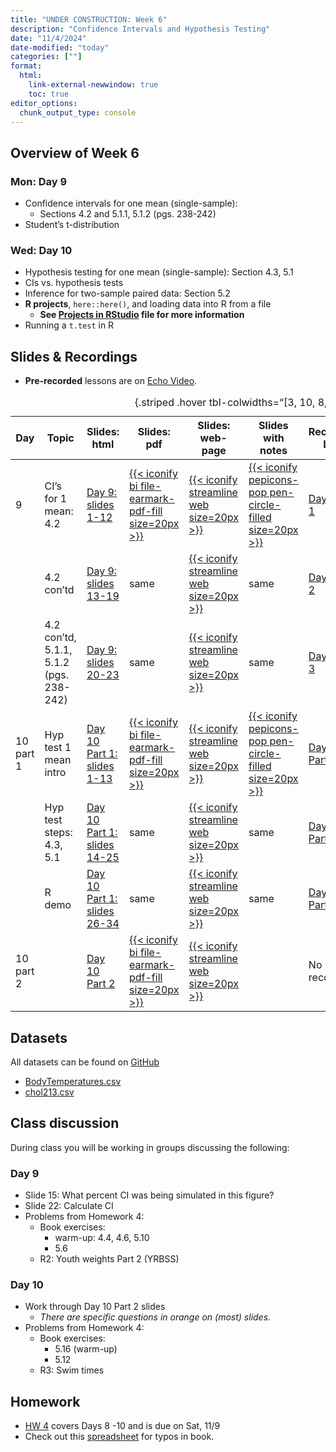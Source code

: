 ```yaml
---
title: "UNDER CONSTRUCTION: Week 6"
description: "Confidence Intervals and Hypothesis Testing"
date: "11/4/2024"
date-modified: "today"
categories: [""]
format: 
  html:
    link-external-newwindow: true
    toc: true
editor_options: 
  chunk_output_type: console
---
```


## Overview of Week 6

::::: grid
::: g-col-6
### Mon: Day 9

-   Confidence intervals for one mean (single-sample):
    -   Sections 4.2 and 5.1.1, 5.1.2 (pgs. 238-242)
-   Student’s t-distribution
:::

::: g-col-6
### Wed: Day 10

-   Hypothesis testing for one mean (single-sample): Section 4.3, 5.1
-   CIs vs. hypothesis tests
-   Inference for two-sample paired data: Section 5.2
-   __R projects__, `here::here()`, and loading data into R from a file
    -   __See [Projects in RStudio](../resources/Projects_in_R.qmd) file for more information__
-   Running a `t.test` in R
:::
:::::

## Slides & Recordings

-   **Pre-recorded** lessons are on [Echo Video](https://echo360.org/section/af47457c-bed2-48d7-84ae-eaa2d44f9add/home).

| Day | Topic | Slides: html | Slides: pdf | Slides: web-page | Slides with notes | Recording Link | Duration | Code: qmd | Code: html |
|--------|--------|--------|--------|--------|--------|--------|--------|--------|--------|
| 9 | CI's for 1 mean: 4.2 | [Day 9: slides 1-12](../slides/Day09_bsta511.qmd) | [{{< iconify bi file-earmark-pdf-fill size=20px >}}](../slides_pdf/Day09_bsta511.pdf) | [{{< iconify streamline web size=20px >}}](../slides_md/Day09_bsta511_md.qmd) | [{{< iconify pepicons-pop pen-circle-filled size=20px >}}](../slides_notes/Day09_bsta511_notes.pdf) | [Day 9 Part 1](https://echo360.org/lesson/49845aaf-0a16-40ee-ad8f-9a0eed89561f/classroom#sortDirection=desc) | 17 min | [{{< iconify simple-icons:quarto >}}](https://github.com/niederhausen/BSTA_511_F24/blob/main/slides_code/Day09_bsta511_code.qmd) | [{{< iconify ph file-html-light size=25px >}}](../slides_code/Day09_bsta511_code.qmd) |
|  | 4.2 con'td | [Day 9: slides 13-19](../slides/Day09_bsta511.qmd#/how-to-interpret-a-c-i-12) | same | [{{< iconify streamline web size=20px >}}](../slides_md/Day09_bsta511_md.qmd#how-to-interpret-a-c-i-12) | same | [Day 9 Part 2](https://echo360.org/lesson/0a8e8094-9093-4d7a-b627-d5b4093aa3d7/classroom#sortDirection=desc) | 17 min | same | same |
|  | 4.2 con'td, 5.1.1, 5.1.2 (pgs. 238-242) | [Day 9: slides 20-23](../slides/Day09_bsta511.qmd#/calculating-the-c-i-for-the-population-mean-using-s) | same | [{{< iconify streamline web size=20px >}}](../slides_md/Day09_bsta511_md.qmd#calculating-the-c-i-for-the-population-mean-using-s) | same | [Day 9 Part 3](https://echo360.org/lesson/c6a7b108-10ce-401c-b9e8-712388f4e852/classroom#sortDirection=desc) | 14 min | same | same |
| 10 part 1 | Hyp test 1 mean intro | [Day 10 Part 1: slides 1-13](../slides/Day10_part1_bsta511.qmd) | [{{< iconify bi file-earmark-pdf-fill size=20px >}}](../slides_pdf/Day10_part1_bsta511.pdf) | [{{< iconify streamline web size=20px >}}](../slides_md/Day10_part1_bsta511_md.qmd) | [{{< iconify pepicons-pop pen-circle-filled size=20px >}}](../slides_notes/Day10_part1_bsta511_notes.pdf) | [Day 10 Part 1](https://echo360.org/lesson/68afabcf-82d3-4de6-8bab-1ff39f1b18fd/classroom#sortDirection=desc) | 26 min | [{{< iconify simple-icons:quarto >}}](https://github.com/niederhausen/BSTA_511_F24/blob/main/slides_code/Day10_part1_bsta511_code.qmd) | [{{< iconify ph file-html-light size=25px >}}](../slides_code/Day10_part1_bsta511_code.qmd) |
|  | Hyp test steps: 4.3, 5.1 | [Day 10 Part 1: slides 14-25](../slides/Day10_part1_bsta511.qmd#/steps-in-a-hypothesis-test) | same | [{{< iconify streamline web size=20px >}}](../slides_md/Day10_part1_bsta511_md.qmd#steps-in-a-hypothesis-test) | same | [Day 10 Part 2](https://echo360.org/lesson/2ab2f4d3-9a1c-42ea-aee9-c19158171058/classroom#sortDirection=desc) | 36 min | same | [{{< iconify ph file-html-light size=25px >}}](../slides_code/Day10_part1_bsta511_code.qmd#steps-in-a-hypothesis-test) |
|  | R demo | [Day 10 Part 1: slides 26-34](../slides/Day10_part1_bsta511.qmd#/running-a-t-test-in-r) | same | [{{< iconify streamline web size=20px >}}](../slides_md/Day10_part1_bsta511_md.qmd#running-a-t-test-in-r) | same | [Day 10 Part 3](https://echo360.org/lesson/249fd75c-de00-451a-89c6-aa7b72ec56ab/classroom#sortDirection=desc) | 25 min | same | [{{< iconify ph file-html-light size=25px >}}](../slides_code/Day10_part1_bsta511_code.qmd#running-a-t-test-in-r) |
| 10 part 2 |  | [Day 10 Part 2](../slides/Day10_part2_bsta511.qmd) | [{{< iconify bi file-earmark-pdf-fill size=20px >}}](../slides_pdf/Day10_part2_bsta511.pdf) | [{{< iconify streamline web size=20px >}}](../slides_md/Day10_part2_bsta511_md.qmd) |  | No recording |  | [{{< iconify simple-icons:quarto >}}](https://github.com/niederhausen/BSTA_511_F24/blob/main/slides_code/Day10_part2_bsta511_code.qmd) | [{{< iconify ph file-html-light size=25px >}}](../slides_code/Day10_part2_bsta511_code.qmd) |

: {.striped .hover tbl-colwidths="\[3, 10, 8, 5, 5, 5, 6, 6, 5, 5\]"}


## Datasets

All datasets can be found on [GitHub](https://github.com/niederhausen/BSTA_511_F24/tree/main/data)

* [BodyTemperatures.csv](/data/BodyTemperatures.csv)
* [chol213.csv](/data/chol213.csv)


## Class discussion

During class you will be working in groups discussing the following:

### Day 9

-   Slide 15: What percent CI was being simulated in this figure?
-   Slide 22: Calculate CI
-   Problems from Homework 4:
    -   Book exercises:
        -   warm-up: 4.4, 4.6, 5.10
        -   5.6
    -   R2: Youth weights Part 2 (YRBSS)

### Day 10

-   Work through Day 10 Part 2 slides
    -   *There are specific questions in orange on (most) slides.*
-   Problems from Homework 4:
    -   Book exercises:
        -   5.16 (warm-up)
        -   5.12
    -   R3: Swim times

## Homework

-   [HW 4](../homework/HW_4_F24_bsta511.qmd) covers Days 8 -10 and is due on Sat, 11/9
-   Check out this [spreadsheet](https://docs.google.com/spreadsheets/d/1k_NivXZftdlRgRyTT3fUZCndW4eoXCzAs-DEIml6K3Y/edit?gid=0#gid=0) for typos in book.
